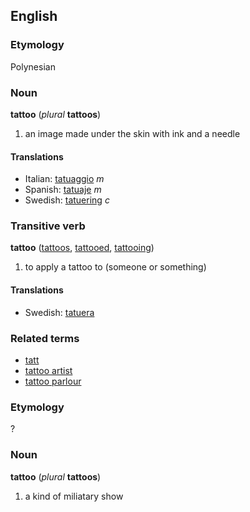 ==English==
===Etymology===
Polynesian <!-- but which language? -->

===Noun===
'''tattoo''' (''plural'' '''tattoos''')

# an image made under the skin with ink and a needle

====Translations====
*Italian: [[tatuaggio]] ''m''
*Spanish: [[tatuaje]] ''m''
*Swedish: [[tatuering]] ''c''

===Transitive verb===
'''tattoo''' ([[tattoos]], [[tattooed]], [[tattooing]])

# to apply a tattoo to (someone or something)

====Translations====
*Swedish: [[tatuera]]

===Related terms===
*[[tatt]]
*[[tattoo artist]]
*[[tattoo parlour]]

===Etymology===
?

===Noun===
'''tattoo''' (''plural'' '''tattoos''')

# a kind of miliatary show